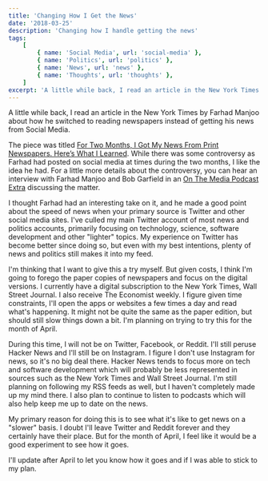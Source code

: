 ```yaml
---
title: 'Changing How I Get the News'
date: '2018-03-25'
description: 'Changing how I handle getting the news'
tags:
    [
        { name: 'Social Media', url: 'social-media' },
        { name: 'Politics', url: 'politics' },
        { name: 'News', url: 'news' },
        { name: 'Thoughts', url: 'thoughts' },
    ]
excerpt: 'A little while back, I read an article in the New York Times by Farhad Manjoo about how he switched to reading newspapers instead of getting his news from Social Media.'
---
```


A little while back, I read an article in the New York Times by Farhad Manjoo about how he switched to reading newspapers instead of getting his news from Social Media.

The piece was titled [For Two Months, I Got My News From Print Newspapers. Here’s What I Learned](https://www.nytimes.com/2018/03/07/technology/two-months-news-newspapers.html). While there was some controversy as Farhad had posted on social media at times during the two months, I like the idea he had. For a little more details about the controversy, you can hear an interview with Farhad Manjoo and Bob Garfield in an [On The Media Podcast Extra](https://www.wnycstudios.org/story/did-farhad-unplug) discussing the matter.

I thought Farhad had an interesting take on it, and he made a good point about the speed of news when your primary source is Twitter and other social media sites. I've culled my main Twitter account of most news and politics accounts, primarily focusing on technology, science, software development and other "lighter" topics. My experience on Twitter has become better since doing so, but even with my best intentions, plenty of news and politics still makes it into my feed.

I'm thinking that I want to give this a try myself. But given costs, I think I'm going to forego the paper copies of newspapers and focus on the digital versions. I currently have a digital subscription to the New York Times, Wall Street Journal. I also receive The Economist weekly. I figure given time constraints, I'll open the apps or websites a few times a day and read what's happening. It might not be quite the same as the paper edition, but should still slow things down a bit. I'm planning on trying to try this for the month of April.

During this time, I will not be on Twitter, Facebook, or Reddit. I'll still peruse Hacker News and I'll still be on Instagram. I figure I don't use Instagram for news, so it's no big deal there. Hacker News tends to focus more on tech and software development which will probably be less represented in sources such as the New York Times and Wall Street Journal. I'm still planning on following my RSS feeds as well, but I haven't completely made up my mind there. I also plan to continue to listen to podcasts which will also help keep me up to date on the news.

My primary reason for doing this is to see what it's like to get news on a "slower" basis. I doubt I'll leave Twitter and Reddit forever and they certainly have their place. But for the month of April, I feel like it would be a good experiment to see how it goes.

I'll update after April to let you know how it goes and if I was able to stick to my plan.
